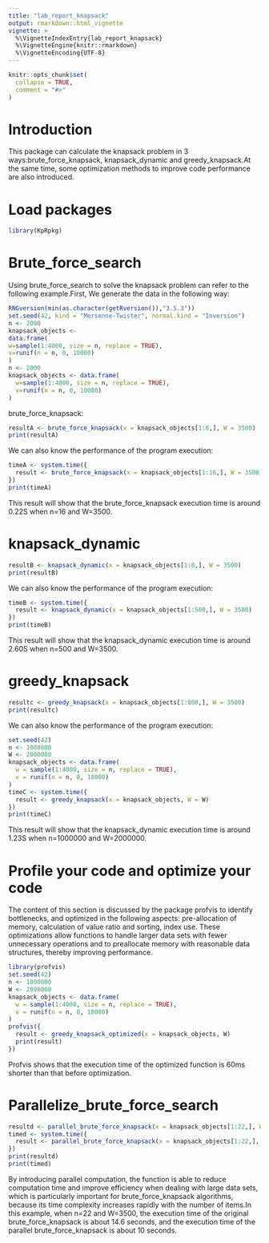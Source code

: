 ```yaml
---
title: "lab_report_knapsack"
output: rmarkdown::html_vignette
vignette: >
  %\VignetteIndexEntry{lab_report_knapsack}
  %\VignetteEngine{knitr::rmarkdown}
  %\VignetteEncoding{UTF-8}
---
```


```r
knitr::opts_chunk$set(
  collapse = TRUE,
  comment = "#>"
)
```

# Introduction

This package can calculate the knapsack problem in 3 ways:brute_force_knapsack, knapsack_dynamic and greedy_knapsack.At the same time, some optimization methods to improve code performance are also introduced.

# Load packages

```r
library(KpRpkg)
```

# Brute_force_search

Using brute_force_search to solve the knapsack problem can refer to the following example.First, We generate the data in the following way:

```r
RNGversion(min(as.character(getRversion()),"3.5.3"))
set.seed(42, kind = "Mersenne-Twister", normal.kind = "Inversion")
n <- 2000
knapsack_objects <-
data.frame(
w=sample(1:4000, size = n, replace = TRUE),
v=runif(n = n, 0, 10000)
)
n <- 2000
knapsack_objects <- data.frame(
  w=sample(1:4000, size = n, replace = TRUE),
  v=runif(n = n, 0, 10000)
)
```

brute_force_knapsack:

```r
resultA <- brute_force_knapsack(x = knapsack_objects[1:8,], W = 3500)
print(resultA)
```

We can also know the performance of the program execution:

```r
timeA <- system.time({
  result <- brute_force_knapsack(x = knapsack_objects[1:16,], W = 3500)
})
print(timeA)
```

This result will show that the brute_force_knapsack execution time is around 0.22S when n=16 and W=3500.

# knapsack_dynamic

```r
resultB <- knapsack_dynamic(x = knapsack_objects[1:8,], W = 3500)
print(resultB)
```

We can also know the performance of the program execution:

```r
timeB <- system.time({
  result <- knapsack_dynamic(x = knapsack_objects[1:500,], W = 3500)
})
print(timeB)
```

This result will show that the knapsack_dynamic execution time is around 2.60S when n=500 and W=3500.

# greedy_knapsack

```r
resultc <- greedy_knapsack(x = knapsack_objects[1:800,], W = 3500)
print(resultc)
```

We can also know the performance of the program execution:

```r
set.seed(42)
n <- 1000000
W <- 2000000
knapsack_objects <- data.frame(
  w = sample(1:4000, size = n, replace = TRUE), 
  v = runif(n = n, 0, 10000)
)
timeC <- system.time({
  result <- greedy_knapsack(x = knapsack_objects, W = W)
})
print(timeC)
```

This result will show that the knapsack_dynamic execution time is around 1.23S when n=1000000 and W=2000000.

# Profile your code and optimize your code

The content of this section is discussed by the package profvis to identify bottlenecks, and optimized in the following aspects: pre-allocation of memory, calculation of value ratio and sorting, index use. These optimizations allow functions to handle larger data sets with fewer unnecessary operations and to preallocate memory with reasonable data structures, thereby improving performance.

```r
library(profvis)
set.seed(42)
n <- 1000000
W <- 2000000
knapsack_objects <- data.frame(
  w = sample(1:4000, size = n, replace = TRUE),
  v = runif(n = n, 0, 10000)
)
profvis({
  result <- greedy_knapsack_optimized(x = knapsack_objects, W)
  print(result)
})
```

Profvis shows that the execution time of the optimized function is 60ms shorter than that before optimization.

# Parallelize_brute_force_search

```r
resultd <- parallel_brute_force_knapsack(x = knapsack_objects[1:22,], W = 3500,parallel = TRUE)
timed <- system.time({
  result <- parallel_brute_force_knapsack(x = knapsack_objects[1:22,], W = 3500,parallel = TRUE)
})
print(resultd)
print(timed)
```

By introducing parallel computation, the function is able to reduce computation time and improve efficiency when dealing with large data sets, which is particularly important for brute_force_knapsack algorithms, because its time complexity increases rapidly with the number of items.In this example, when n=22 and W=3500, the execution time of the original brute_force_knapsack is about 14.6 seconds, and the execution time of the parallel brute_force_knapsack is about 10 seconds.